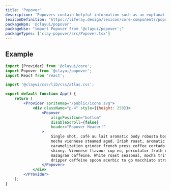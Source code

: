 ```yaml
---
title: 'Popover'
description: 'Popovers contain helpful information such as an explanation of a context.'
lexiconDefinition: 'https://liferay.design/lexicon/core-components/popovers-tooltips/'
packageNpm: '@clayui/popover'
packageUse: "import Popover from '@clayui/popover';"
packageTypes: ['clay-popover/src/Popover.tsx']
---
```


## Example

```jsx preview
import {Provider} from '@clayui/core';
import Popover from '@clayui/popover';
import React from 'react';

import '@clayui/css/lib/css/atlas.css';

export default function App() {
	return (
		<Provider spritemap="/public/icons.svg">
			<div className="p-4" style={{height: 250}}>
				<Popover
					alignPosition="bottom"
					disableScroll={false}
					header="Popover Header!"
				>
					Single shot, café au lait aromatic body robusta body cream
					mocha viennese steamed aged. Irish roast, aromatic seasonal,
					caramelization grinder french press coffee cortado lungo
					skinny. Viennese flavour cup eu, percolator froth ristretto
					mazagran caffeine. White roast seasonal, mocha trifecta,
					dripper caffeine spoon acerbic to go macchiato strong.
				</Popover>
			</div>
		</Provider>
	);
}
```
